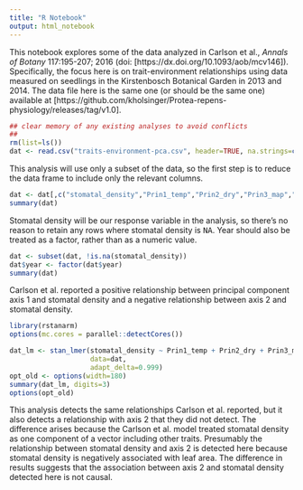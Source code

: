 ```yaml
---
title: "R Notebook"
output: html_notebook
---
```


This notebook explores some of the data analyzed in Carlson et al., <em>Annals of Botany</em> 117:195-207; 2016 (doi: [https://dx.doi.org/10.1093/aob/mcv146]). Specifically, the focus here is on trait-environment relationships using data measured on seedlings in the Kirstenbosch Botanical Garden in 2013 and 2014. The data file here is the same one (or should be the same one) available at [https://github.com/kholsinger/Protea-repens-physiology/releases/tag/v1.0].
```r
## clear memory of any existing analyses to avoid conflicts
##
rm(list=ls())
dat <- read.csv("traits-environment-pca.csv", header=TRUE, na.strings=c("NA","."))
```
This analysis will use only a subset of the data, so the first step is to reduce the data frame to include only the relevant columns.
```r
dat <- dat[,c("stomatal_density","Prin1_temp","Prin2_dry","Prin3_map","year")]
summary(dat)
```
Stomatal density will be our response variable in the analysis, so there's no reason to retain any rows where stomatal density is <tt>NA</tt>. Year should also be treated as a factor, rather than as a numeric value.
```r
dat <- subset(dat, !is.na(stomatal_density))
dat$year <- factor(dat$year)
summary(dat)
```
Carlson et al. reported a positive relationship between principal component axis 1 and stomatal density and a negative relationship between axis 2 and stomatal density.
```r
library(rstanarm)
options(mc.cores = parallel::detectCores())

dat_lm <- stan_lmer(stomatal_density ~ Prin1_temp + Prin2_dry + Prin3_map + (1|year),
                    data=dat,
                    adapt_delta=0.999)
opt_old <- options(width=180)
summary(dat_lm, digits=3)
options(opt_old)
```
This analysis detects the same relationships Carlson et al. reported, but it also detects a relationship with axis 2 that they did not detect. The difference arises because the Carlson et al. model treated stomatal density as one component of a vector including other traits. Presumably the relationship between stomatal density and axis 2 is detected here because stomatal density is negatively associated with leaf area. The difference in results suggests that the association between axis 2 and stomatal density detected here is not causal.
